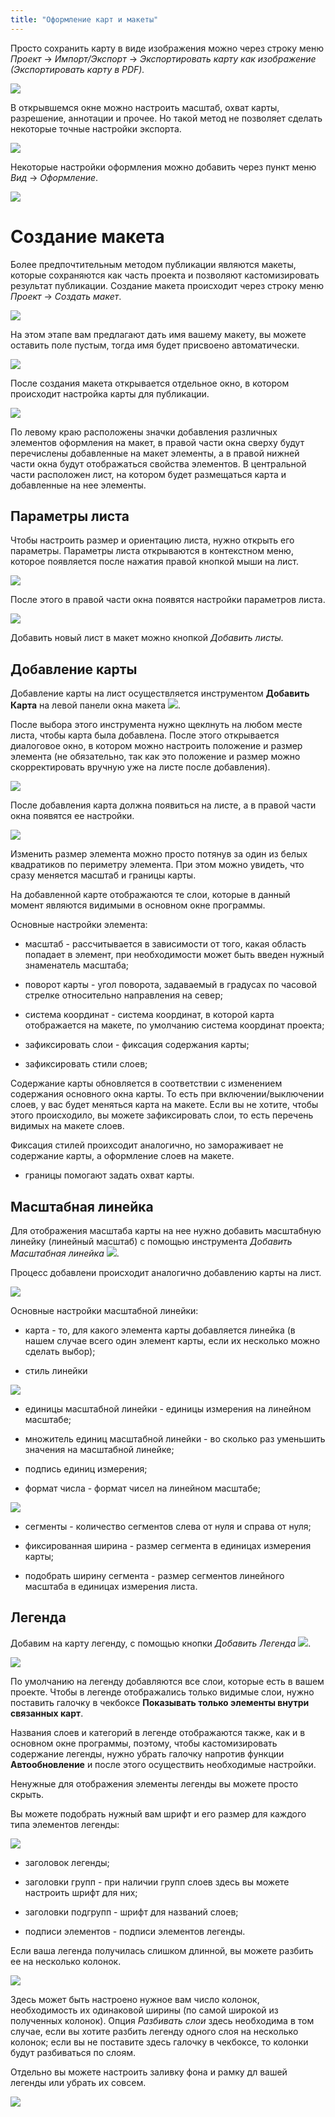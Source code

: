 ```yaml
---
title: "Оформление карт и макеты"
---
```


::: callout-note
Просто сохранить карту в виде изображения можно через строку меню *Проект* $\longrightarrow$ *Импорт/Экспорт* $\longrightarrow$ *Экспортировать карту как изображение (Экспортировать карту в PDF).*

![](images/clipboard-1848435251.png)

В открывшемся окне можно настроить масштаб, охват карты, разрешение, аннотации и прочее. Но такой метод не позволяет сделать некоторые точные настройки экспорта.

![](images/clipboard-703545046.png)

Некоторые настройки оформления можно добавить через пункт меню *Вид* $\longrightarrow$ *Оформление*.

![](images/clipboard-3630736983.png)
:::

# Создание макета

Более предпочтительным методом публикации являются макеты, которые сохраняются как часть проекта и позволяют кастомизировать результат публикации. Создание макета происходит через строку меню *Проект* $\longrightarrow$ *Создать макет*.

![](images/clipboard-4199821874.png)

На этом этапе вам предлагают дать имя вашему макету, вы можете оставить поле пустым, тогда имя будет присвоено автоматически.

![](images/clipboard-994139548.png)

После создания макета открывается отдельное окно, в котором происходит настройка карты для публикации.

![](images/clipboard-3567662111.png)

По левому краю расположены значки добавления различных элементов оформления на макет, в правой части окна сверху будут перечислены добавленные на макет элементы, а в правой нижней части окна будут отображаться свойства элементов. В центральной части расположен лист, на котором будет размещаться карта и добавленные на нее элементы.

## Параметры листа

Чтобы настроить размер и ориентацию листа, нужно открыть его параметры. Параметры листа открываются в контекстном меню, которое появляется после нажатия правой кнопкой мыши на лист.

![](images/clipboard-2988592063.png)

После этого в правой части окна появятся настройки параметров листа.

![](images/clipboard-3136442151.png)

Добавить новый лист в макет можно кнопкой *Добавить листы.*

## Добавление карты

Добавление карты на лист осуществляется инструментом **Добавить Карта** на левой панели окна макета ![](images/clipboard-2101580042.png).

После выбора этого инструмента нужно щеклнуть на любом месте листа, чтобы карта была добавлена. После этого открывается диалоговое окно, в котором можно настроить положение и размер элемента (не обязательно, так как это положение и размер можно скорректировать вручную уже на листе после добавления).

![](images/clipboard-1368704765.png)

После добавления карта должна появиться на листе, а в правой части окна появятся ее настройки.

![](images/clipboard-2984000462.png)

Изменить размер элемента можно просто потянув за один из белых квадратиков по периметру элемента. При этом можно увидеть, что сразу меняется масштаб и границы карты.

::: callout-note
На добавленной карте отображаются те слои, которые в данный момент являются видимыми в основном окне программы.
:::

Основные настройки элемента:

-   масштаб - рассчитывается в зависимости от того, какая область попадает в элемент, при необходимости может быть введен нужный знаменатель масштаба;

-   поворот карты - угол поворота, задаваемый в градусах по часовой стрелке относительно направления на север;

-   система координат - система координат, в которой карта отображается на макете, по умолчанию система координат проекта;

-   зафиксировать слои - фиксация содержания карты;

-   зафиксировать стили слоев;

::: callout-note
Содержание карты обновляется в соответствии с изменением содержания основного окна карты. То есть при включении/выключении слоев, у вас будет меняться карта на макете. Если вы не хотите, чтобы этого происходило, вы можете зафиксировать слои, то есть перечень видимых на макете слоев.

Фиксация стилей проихсодит аналогично, но замораживает не содержание карты, а оформление слоев на макете.
:::

-   границы помогают задать охват карты.

## Масштабная линейка

Для отображения масштаба карты на нее нужно добавить масштабную линейку (линейный масштаб) с помощью инструмента *Добавить Масштабная линейка* ![](images/clipboard-3177411966.png).

Процесс добавлени происходит аналогично добавлению карты на лист.

![](images/clipboard-2927885976.png)

Основные настройки масштабной линейки:

-   карта - то, для какого элемента карты добавляется линейка (в нашем случае всего один элемент карты, если их несколько можно сделать выбор);

-   стиль линейки

![](images/clipboard-2472842089.png)

-   единицы масштабной линейки - единицы измерения на линейном масштабе;

-   множитель единиц масштабной линейки - во сколько раз уменьшить значения на масштабной линейке;

-   подпись единиц измерения;

-   формат числа - формат чисел на линейном масштабе;

![](images/clipboard-2089737084.png)

-   сегменты - количество сегментов слева от нуля и справа от нуля;

-   фиксированная ширина - размер сегмента в единицах измерения карты;

-   подобрать ширину сегмента - размер сегментов линейного масштаба в единицах измерения листа.

## Легенда

Добавим на карту легенду, с помощью кнопки *Добавить Легенда* ![](images/clipboard-635437058.png).

![](images/clipboard-4205144206.png)

По умолчанию на легенду добавляются все слои, которые есть в вашем проекте. Чтобы в легенде отображались только видимые слои, нужно поставить галочку в чекбоксе **Показывать только элементы внутри связанных карт**.

Названия слоев и категорий в легенде отображаются также, как и в основном окне программы, поэтому, чтобы кастомизировать содержание легенды, нужно убрать галочку напротив функции **Автообновление** и после этого осуществить необходимые настройки.

::: callout-note
Ненужные для отображения элементы легенды вы можете просто скрыть.
:::

Вы можете подобрать нужный вам шрифт и его размер для каждого типа элементов легенды:

![](images/clipboard-1307422352.png)

-   заголовок легенды;

-   заголовки групп - при наличии групп слоев здесь вы можете настроить шрифт для них;

-   заголовки подгрупп - шрифт для названий слоев;

-   подписи элементов - подписи элементов легенды.

Если ваша легенда получилась слишком длинной, вы можете разбить ее на несколько колонок.

![](images/clipboard-1214086383.png)

Здесь может быть настроено нужное вам число колонок, необходимость их одинаковой ширины (по самой широкой из полученных колонок). Опция *Разбивать слои* здесь необходима в том случае, если вы хотите разбить легенду одного слоя на несколько колонок; если вы не поставите здесь галочку в чекбоксе, то колонки будут разбиваться по слоям.

Отдельно вы можете настроить заливку фона и рамку дл вашей легенды или убрать их совсем.

![](images/clipboard-3519441406.png)
